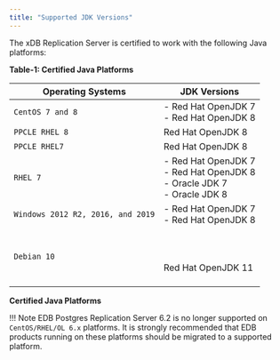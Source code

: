 ```yaml
---
title: "Supported JDK Versions"
---
```


The xDB Replication Server is certified to work with the following Java platforms:

**Table-1: Certified Java Platforms**

| **Operating Systems**                   | **JDK Versions**                                                                                                          |
| --------------------------------------- | ------------------------------------------------------------------------------------------------------------------------- |
| `CentOS 7 and 8`<br />                  | -   Red Hat OpenJDK 7     <br /> -   Red Hat OpenJDK 8     <br />                                                         |
| `PPCLE RHEL 8`                           | Red Hat OpenJDK 8 |
| `PPCLE RHEL7`                           | Red Hat OpenJDK 8     |
| `RHEL 7`<br />                          | -   Red Hat OpenJDK 7     <br /> -   Red Hat OpenJDK 8     <br /> -   Oracle JDK 7     <br /> -   Oracle JDK 8     <br /> |
| `Windows 2012 R2, 2016, and 2019`<br /> | -   Red Hat OpenJDK 7     <br /> -   Red Hat OpenJDK 8     <br />                                                         |
| `Debian 10`                             | <br /><br /><br />Red Hat OpenJDK 11<br /><br />                                                                          |

**Certified Java Platforms**

!!! Note
    EDB Postgres Replication Server 6.2 is no longer supported on `CentOS/RHEL/OL 6.x` platforms. It is strongly recommended that EDB products running on these platforms should be migrated to a supported platform.
